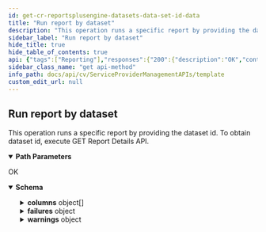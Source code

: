 ```yaml
---
id: get-cr-reportsplusengine-datasets-data-set-id-data
title: "Run report by dataset"
description: "This operation runs a specific report by providing the dataset id. To obtain dataset id, execute GET Report Details API."
sidebar_label: "Run report by dataset"
hide_title: true
hide_table_of_contents: true
api: {"tags":["Reporting"],"responses":{"200":{"description":"OK","content":{"application/json":{"schema":{"type":"object","properties":{"cacheId":{"type":"string"},"offset":{"type":"integer"},"limit":{"type":"integer"},"totalRecordCount":{"type":"integer"},"columns":{"type":"array","items":{"type":"object","properties":{"name":{"type":"string"},"dataField":{"type":"string"},"type":{"type":"string"},"precision":{"type":"integer"},"scale":{"type":"integer"}}}},"recordsCount":{"type":"integer"},"records":{"type":"array","items":{"type":"string"}},"failures":{"type":"object","properties":{}},"warnings":{"type":"object","properties":{}}},"x-examples":{"Example 1":{"cacheId":"654a6885461541db9971c5508c9cc413","offset":0,"limit":0,"totalRecordCount":301,"columns":[{"name":"sys_rowid","dataField":"sys_rowid","type":"Long","precision":19,"scale":0},{"name":"Data Source","dataField":"Data Source","type":"String","precision":2147483647,"scale":0},{"name":"Client Name","dataField":"Client Name","type":"String","precision":2147483647,"scale":0},{"name":"Agent","dataField":"Agent","type":"String","precision":2147483647,"scale":0},{"name":"Indexing Version","dataField":"Indexing Version","type":"String","precision":2147483647,"scale":0}],"recordsCount":301,"records":[[1,"dm2perf3","10CLUSCS_P141_1553611264_378","Windows File System","Indexing Version 2"],[2,"dm2perf3","10ClusterClient_P205_1555515419_624","Windows File System","Indexing Version 2"],[3,"dm2perf3","11AUTOMATION3_P6_1551872148_10","Windows File System","Indexing Version 2"],[4,"dm2perf3","11AUTOMATION34_P531_1558536196_1569","Windows File System","Indexing Version 2"],[5,"dm2perf3","11CS_P313_1556645016_945","Windows File System","Indexing Version 2"],[6,"dm2perf3","11SCALECSe_P531_1558608687_1599","Windows File System","Indexing Version 2"],[7,"dm2perf3","11WINFS2012R2_W_P531_1558615665_1600","Windows File System","Indexing Version 2"],[8,"dm2perf3","2012R2Fe_P531_1558693133_1629","Windows File System","Indexing Version 2"],[9,"dm2perf3","2IPONEPASS_P29_1552997740_149","Windows File System","Indexing Version 2"],[10,"dm2perf3","2k16h_P531_1558707836_1630","Windows File System","Indexing Version 2"],[11,"dm2perf3","52754_file_server_3_P269_1556288621_826","Windows File System","Indexing Version 2"],[12,"dm2perf3","52754_file_server_P101_1553224945_231","Windows File System","Indexing Version 2"],[13,"dm2perf3","52754_file_server_P109_1553311209_257","Windows File System","Indexing Version 2"],[14,"dm2perf3","52754_file_server_P117_1553397616_283","Windows File System","Indexing Version 2"],[15,"dm2perf3","52754_file_server_P125_1553484016_309","Windows File System","Indexing Version 2"],[16,"dm2perf3","52754_file_server_P133_1553570404_355","Windows File System","Indexing Version 2"],[17,"dm2perf3","52754_file_server_P143_1553656813_384","Windows File System","Indexing Version 2"],[18,"dm2perf3","52754_file_server_P153_1553743348_413","Windows File System","Indexing Version 2"],[19,"dm2perf3","52754_file_server_P162_1554914950_458","Windows File System","Indexing Version 2"],[20,"dm2perf3","52754_file_server_P200_1555505519_609","Windows File System","Indexing Version 2"],[21,"dm2perf3","52754_file_server_P212_1555940432_642","Windows File System","Indexing Version 2"],[22,"dm2perf3","52754_file_server_P218_1555989406_662","Windows File System","Indexing Version 2"],[23,"dm2perf3","52754_file_server_P228_1556020123_690","Windows File System","Indexing Version 2"],[24,"dm2perf3","52754_file_server_P230_1556022312_696","Windows File System","Indexing Version 2"],[25,"dm2perf3","52754_file_server_P232_1556024378_706","Windows File System","Indexing Version 2"],[26,"dm2perf3","52754_file_server_P242_1556039555_734","Windows File System","Indexing Version 2"],[27,"dm2perf3","52754_file_server_P252_1556075802_762","Windows File System","Indexing Version 2"],[28,"dm2perf3","52754_file_server_P262_1556110349_790","Windows File System","Indexing Version 2"],[29,"dm2perf3","52754_file_server_P269_1556162325_810","Windows File System","Indexing Version 2"],[30,"dm2perf3","52754_file_server_P278_1556291105_832","Windows File System","Indexing Version 2"],[31,"dm2perf3","52754_file_server_P283_1556335008_850","Windows File System","Indexing Version 2"],[32,"dm2perf3","52754_file_server_P288_1556421425_868","Windows File System","Indexing Version 2"],[33,"dm2perf3","52754_file_server_P293_1556507934_886","Windows File System","Indexing Version 2"],[34,"dm2perf3","52754_file_server_P302_1556594212_914","Windows File System","Indexing Version 2"],[35,"dm2perf3","52754_file_server_P31_1552668345_55","Windows File System","Indexing Version 2"],[36,"dm2perf3","52754_file_server_P320_1556680617_961","Windows File System","Indexing Version 2"],[37,"dm2perf3","52754_file_server_P326_1556767005_981","Windows File System","Indexing Version 2"],[38,"dm2perf3","52754_file_server_P33_1552706398_62","Windows File System","Indexing Version 2"],[39,"dm2perf3","52754_file_server_P334_1556853404_1003","Windows File System","Indexing Version 2"],[40,"dm2perf3","52754_file_server_P345_1557026243_1033","Windows File System","Indexing Version 2"],[41,"dm2perf3","52754_file_server_P353_1557112608_1055","Windows File System","Indexing Version 2"],[42,"dm2perf3","52754_file_server_P361_1557199011_1079","Windows File System","Indexing Version 2"],[43,"dm2perf3","52754_file_server_P372_1557285426_1104","Windows File System","Indexing Version 2"],[44,"dm2perf3","52754_file_server_P380_1557314467_1126","Windows File System","Indexing Version 2"],[45,"dm2perf3","52754_file_server_P388_1557328420_1148","Windows File System","Indexing Version 2"],[46,"dm2perf3","52754_file_server_P390_1557371811_1154","Windows File System","Indexing Version 2"],[47,"dm2perf3","52754_file_server_P396_1557458274_1174","Windows File System","Indexing Version 2"],[48,"dm2perf3","52754_file_server_P40_1552792801_82","Windows File System","Indexing Version 2"],[49,"dm2perf3","52754_file_server_P404_1557544626_1197","Windows File System","Indexing Version 2"],[50,"dm2perf3","52754_file_server_P414_1557631020_1225","Windows File System","Indexing Version 2"],[51,"dm2perf3","52754_file_server_P424_1557717405_1253","Windows File System","Indexing Version 2"],[52,"dm2perf3","52754_file_server_P434_1557803814_1281","Windows File System","Indexing Version 2"],[53,"dm2perf3","52754_file_server_P444_1557890217_1310","Windows File System","Indexing Version 2"],[54,"dm2perf3","52754_file_server_P454_1557976640_1346","Windows File System","Indexing Version 2"],[55,"dm2perf3","52754_file_server_P466_1558063057_1378","Windows File System","Indexing Version 2"],[56,"dm2perf3","52754_file_server_P47_1552879188_102","Windows File System","Indexing Version 2"],[57,"dm2perf3","52754_file_server_P478_1558149486_1416","Windows File System","Indexing Version 2"],[58,"dm2perf3","52754_file_server_P488_1558235812_1444","Windows File System","Indexing Version 2"],[59,"dm2perf3","52754_file_server_P496_1558322215_1470","Windows File System","Indexing Version 2"],[60,"dm2perf3","52754_file_server_P508_1558408664_1502","Windows File System","Indexing Version 2"],[61,"dm2perf3","52754_file_server_P521_1558495065_1544","Windows File System","Indexing Version 2"],[62,"dm2perf3","52754_file_server_P535_1558581446_1576","Windows File System","Indexing Version 2"],[63,"dm2perf3","52754_file_server_P54_1552911444_122","Windows File System","Indexing Version 2"],[64,"dm2perf3","52754_file_server_P547_1558667835_1606","Windows File System","Indexing Version 2"],[65,"dm2perf3","52754_file_server_P561_1558754238_1638","Windows File System","Indexing Version 2"],[66,"dm2perf3","52754_file_server_P571_1558840617_1666","Windows File System","Indexing Version 2"],[67,"dm2perf3","52754_file_server_P581_1558927012_1694","Windows File System","Indexing Version 2"],[68,"dm2perf3","52754_file_server_P591_1559013419_1722","Windows File System","Indexing Version 2"],[69,"dm2perf3","52754_file_server_P601_1559099814_1752","Windows File System","Indexing Version 2"],[70,"dm2perf3","52754_file_server_P74_1553052016_167","Windows File System","Indexing Version 2"],[71,"dm2perf3","52754_file_server_P83_1553138588_195","Windows File System","Indexing Version 2"],[72,"dm2perf3","52754_files_server2_P269_1556288171_825","Windows File System","Indexing Version 2"],[73,"dm2perf3","53545_file_server_P208_1555536430_634","Windows File System","Indexing Version 2"],[74,"dm2perf3","53545_file_server_P214_1555942291_644","Windows File System","Indexing Version 2"],[75,"dm2perf3","53545_file_server_P224_1555995442_682","Windows File System","Indexing Version 2"],[76,"dm2perf3","53545_file_server_P238_1556031239_726","Windows File System","Indexing Version 2"],[77,"dm2perf3","53545_file_server_P248_1556046577_754","Windows File System","Indexing Version 2"],[78,"dm2perf3","53545_file_server_P258_1556084129_782","Windows File System","Indexing Version 2"],[79,"dm2perf3","53545_file_server_P308_1556603001_934","Windows File System","Indexing Version 2"],[80,"dm2perf3","53545_file_server_P316_1556652512_953","Windows File System","Indexing Version 2"],[81,"dm2perf3","53545_file_server_P324_1556688084_975","Windows File System","Indexing Version 2"],[82,"dm2perf3","53545_file_server_P330_1556774465_995","Windows File System","Indexing Version 2"],[83,"dm2perf3","53545_file_server_P338_1556860739_1017","Windows File System","Indexing Version 2"],[84,"dm2perf3","53545_file_server_P343_1556898626_1027","Windows File System","Indexing Version 2"],[85,"dm2perf3","53545_file_server_P349_1557034052_1047","Windows File System","Indexing Version 2"],[86,"dm2perf3","53545_file_server_P357_1557120037_1069","Windows File System","Indexing Version 2"],[87,"dm2perf3","53545_file_server_P365_1557206517_1093","Windows File System","Indexing Version 2"],[88,"dm2perf3","53545_file_server_P376_1557290262_1118","Windows File System","Indexing Version 2"],[89,"dm2perf3","53545_file_server_P384_1557322254_1140","Windows File System","Indexing Version 2"],[90,"dm2perf3","53545_file_server_P400_1557465818_1188","Windows File System","Indexing Version 2"],[91,"dm2perf3","53545_file_server_P410_1557554169_1217","Windows File System","Indexing Version 2"],[92,"dm2perf3","53545_file_server_P420_1557640698_1245","Windows File System","Indexing Version 2"],[93,"dm2perf3","53545_file_server_P430_1557726975_1273","Windows File System","Indexing Version 2"],[94,"dm2perf3","53545_file_server_P440_1557813399_1301","Windows File System","Indexing Version 2"],[95,"dm2perf3","53545_file_server_P450_1557899896_1330","Windows File System","Indexing Version 2"],[96,"dm2perf3","53545_file_server_P460_1557986388_1366","Windows File System","Indexing Version 2"],[97,"dm2perf3","53545_file_server_P472_1558073227_1398","Windows File System","Indexing Version 2"],[98,"dm2perf3","53545_file_server_P484_1558159688_1436","Windows File System","Indexing Version 2"],[99,"dm2perf3","53545_file_server_P502_1558331782_1490","Windows File System","Indexing Version 2"],[100,"dm2perf3","53545_file_server_P527_1558504871_1564","Windows File System","Indexing Version 2"],[101,"dm2perf3","53545_file_server_P541_1558591221_1596","Windows File System","Indexing Version 2"],[102,"dm2perf3","53545_file_server_P553_1558677750_1626","Windows File System","Indexing Version 2"],[103,"dm2perf3","53545_file_server_P567_1558764005_1658","Windows File System","Indexing Version 2"],[104,"dm2perf3","53545_file_server_P577_1558850261_1686","Windows File System","Indexing Version 2"],[105,"dm2perf3","53545_file_server_P587_1558936606_1714","Windows File System","Indexing Version 2"],[106,"dm2perf3","53545_file_server_P597_1559023081_1742","Windows File System","Indexing Version 2"],[107,"dm2perf3","53545_file_server_P60_1552920758_141","Windows File System","Indexing Version 2"],[108,"dm2perf3","53545_file_server_P607_1559109581_1772","Windows File System","Indexing Version 2"],[109,"dm2perf3","53561_file_server_P107_1553238337_251","Windows File System","Indexing Version 2"],[110,"dm2perf3","53561_file_server_P115_1553323337_277","Windows File System","Indexing Version 2"],[111,"dm2perf3","53561_file_server_P123_1553409675_303","Windows File System","Indexing Version 2"],[112,"dm2perf3","53561_file_server_P131_1553496060_329","Windows File System","Indexing Version 2"],[113,"dm2perf3","53561_file_server_P139_1553582459_375","Windows File System","Indexing Version 2"],[114,"dm2perf3","53561_file_server_P149_1553672636_404","Windows File System","Indexing Version 2"],[115,"dm2perf3","53561_file_server_P159_1553755644_433","Windows File System","Indexing Version 2"],[116,"dm2perf3","53561_file_server_P168_1554997918_479","Windows File System","Indexing Version 2"],[117,"dm2perf3","53561_file_server_P205_1555510533_623","Windows File System","Indexing Version 2"],[118,"dm2perf3","53561_file_server_P210_1555537334_636","Windows File System","Indexing Version 2"],[119,"dm2perf3","53561_file_server_P226_1555997191_684","Windows File System","Indexing Version 2"],[120,"dm2perf3","53561_file_server_P240_1556032179_728","Windows File System","Indexing Version 2"],[121,"dm2perf3","53561_file_server_P250_1556048474_756","Windows File System","Indexing Version 2"],[122,"dm2perf3","53561_file_server_P260_1556086506_784","Windows File System","Indexing Version 2"],[123,"dm2perf3","53561_file_server_P267_1556115471_804","Windows File System","Indexing Version 2"],[124,"dm2perf3","53561_file_server_P274_1556167309_824","Windows File System","Indexing Version 2"],[125,"dm2perf3","53561_file_server_P310_1556604044_936","Windows File System","Indexing Version 2"],[126,"dm2perf3","53561_file_server_P318_1556654777_955","Windows File System","Indexing Version 2"],[127,"dm2perf3","53561_file_server_P332_1556776703_997","Windows File System","Indexing Version 2"],[128,"dm2perf3","53561_file_server_P340_1556861709_1019","Windows File System","Indexing Version 2"],[129,"dm2perf3","53561_file_server_P351_1557036350_1049","Windows File System","Indexing Version 2"],[130,"dm2perf3","53561_file_server_P359_1557122320_1071","Windows File System","Indexing Version 2"],[131,"dm2perf3","53561_file_server_P367_1557208809_1095","Windows File System","Indexing Version 2"],[132,"dm2perf3","53561_file_server_P378_1557291123_1120","Windows File System","Indexing Version 2"],[133,"dm2perf3","53561_file_server_P38_1552714358_76","Windows File System","Indexing Version 2"],[134,"dm2perf3","53561_file_server_P386_1557324618_1142","Windows File System","Indexing Version 2"],[135,"dm2perf3","53561_file_server_P394_1557379691_1168","Windows File System","Indexing Version 2"],[136,"dm2perf3","53561_file_server_P402_1557468041_1190","Windows File System","Indexing Version 2"],[137,"dm2perf3","53561_file_server_P412_1557556430_1219","Windows File System","Indexing Version 2"],[138,"dm2perf3","53561_file_server_P422_1557642972_1247","Windows File System","Indexing Version 2"],[139,"dm2perf3","53561_file_server_P432_1557729224_1275","Windows File System","Indexing Version 2"],[140,"dm2perf3","53561_file_server_P442_1557815662_1303","Windows File System","Indexing Version 2"],[141,"dm2perf3","53561_file_server_P45_1552800708_96","Windows File System","Indexing Version 2"],[142,"dm2perf3","53561_file_server_P452_1557902156_1332","Windows File System","Indexing Version 2"],[143,"dm2perf3","53561_file_server_P462_1557988602_1368","Windows File System","Indexing Version 2"],[144,"dm2perf3","53561_file_server_P474_1558075564_1400","Windows File System","Indexing Version 2"],[145,"dm2perf3","53561_file_server_P486_1558161913_1438","Windows File System","Indexing Version 2"],[146,"dm2perf3","53561_file_server_P494_1558245909_1464","Windows File System","Indexing Version 2"],[147,"dm2perf3","53561_file_server_P504_1558334036_1492","Windows File System","Indexing Version 2"],[148,"dm2perf3","53561_file_server_P514_1558418643_1522","Windows File System","Indexing Version 2"],[149,"dm2perf3","53561_file_server_P52_1552887114_116","Windows File System","Indexing Version 2"],[150,"dm2perf3","53561_file_server_P529_1558507192_1566","Windows File System","Indexing Version 2"],[151,"dm2perf3","53561_file_server_P543_1558593066_1598","Windows File System","Indexing Version 2"],[152,"dm2perf3","53561_file_server_P555_1558680061_1628","Windows File System","Indexing Version 2"],[153,"dm2perf3","53561_file_server_P569_1558766337_1660","Windows File System","Indexing Version 2"],[154,"dm2perf3","53561_file_server_P579_1558852576_1688","Windows File System","Indexing Version 2"],[155,"dm2perf3","53561_file_server_P589_1558938920_1716","Windows File System","Indexing Version 2"],[156,"dm2perf3","53561_file_server_P599_1559025353_1744","Windows File System","Indexing Version 2"],[157,"dm2perf3","53561_file_server_P609_1559111957_1774","Windows File System","Indexing Version 2"],[158,"dm2perf3","53561_file_server_P62_1552923367_143","Windows File System","Indexing Version 2"],[159,"dm2perf3","53561_file_server_P80_1553065636_187","Windows File System","Indexing Version 2"],[160,"dm2perf3","53561_file_server_P89_1553152133_215","Windows File System","Indexing Version 2"],[161,"dm2perf3","53837_file_server_P105_1553235885_249","Windows File System","Indexing Version 2"],[162,"dm2perf3","53837_file_server_P113_1553321239_275","Windows File System","Indexing Version 2"],[163,"dm2perf3","53837_file_server_P121_1553407558_301","Windows File System","Indexing Version 2"],[164,"dm2perf3","53837_file_server_P129_1553493942_327","Windows File System","Indexing Version 2"],[165,"dm2perf3","53837_file_server_P137_1553580354_373","Windows File System","Indexing Version 2"],[166,"dm2perf3","53837_file_server_P147_1553667767_402","Windows File System","Indexing Version 2"],[167,"dm2perf3","53837_file_server_P157_1553753450_431","Windows File System","Indexing Version 2"],[168,"dm2perf3","53837_file_server_P167_1554999791_482","Windows File System","Indexing Version 2"],[169,"dm2perf3","53837_file_server_P203_1555509324_621","Windows File System","Indexing Version 2"],[170,"dm2perf3","53837_file_server_P222_1555994032_680","Windows File System","Indexing Version 2"],[171,"dm2perf3","53837_file_server_P236_1556029664_724","Windows File System","Indexing Version 2"],[172,"dm2perf3","53837_file_server_P246_1556044972_752","Windows File System","Indexing Version 2"],[173,"dm2perf3","53837_file_server_P256_1556082511_780","Windows File System","Indexing Version 2"],[174,"dm2perf3","53837_file_server_P265_1556114221_802","Windows File System","Indexing Version 2"],[175,"dm2perf3","53837_file_server_P272_1556166060_822","Windows File System","Indexing Version 2"],[176,"dm2perf3","53837_file_server_P281_1556295462_844","Windows File System","Indexing Version 2"],[177,"dm2perf3","53837_file_server_P286_1556339275_862","Windows File System","Indexing Version 2"],[178,"dm2perf3","53837_file_server_P291_1556426831_880","Windows File System","Indexing Version 2"],[179,"dm2perf3","53837_file_server_P296_1556512255_898","Windows File System","Indexing Version 2"],[180,"dm2perf3","53837_file_server_P306_1556601518_932","Windows File System","Indexing Version 2"],[181,"dm2perf3","53837_file_server_P306_1557251956_1096","Windows File System","Indexing Version 2"],[182,"dm2perf3","53837_file_server_P36_1552711982_74","Windows File System","Indexing Version 2"],[183,"dm2perf3","53837_file_server_P370_1557252112_1098","Windows File System","Indexing Version 2"],[184,"dm2perf3","53837_file_server_P408_1557551995_1215","Windows File System","Indexing Version 2"],[185,"dm2perf3","53837_file_server_P418_1557638538_1243","Windows File System","Indexing Version 2"],[186,"dm2perf3","53837_file_server_P428_1557724808_1271","Windows File System","Indexing Version 2"],[187,"dm2perf3","53837_file_server_P43_1552798338_94","Windows File System","Indexing Version 2"],[188,"dm2perf3","53837_file_server_P438_1557811221_1299","Windows File System","Indexing Version 2"],[189,"dm2perf3","53837_file_server_P448_1557897706_1328","Windows File System","Indexing Version 2"],[190,"dm2perf3","53837_file_server_P458_1557984226_1364","Windows File System","Indexing Version 2"],[191,"dm2perf3","53837_file_server_P470_1558070983_1396","Windows File System","Indexing Version 2"],[192,"dm2perf3","53837_file_server_P482_1558157510_1434","Windows File System","Indexing Version 2"],[193,"dm2perf3","53837_file_server_P492_1558243352_1462","Windows File System","Indexing Version 2"],[194,"dm2perf3","53837_file_server_P50_1552884757_114","Windows File System","Indexing Version 2"],[195,"dm2perf3","53837_file_server_P500_1558329564_1488","Windows File System","Indexing Version 2"],[196,"dm2perf3","53837_file_server_P512_1558416076_1520","Windows File System","Indexing Version 2"],[197,"dm2perf3","53837_file_server_P525_1558502644_1562","Windows File System","Indexing Version 2"],[198,"dm2perf3","53837_file_server_P539_1558589018_1594","Windows File System","Indexing Version 2"],[199,"dm2perf3","53837_file_server_P551_1558675398_1624","Windows File System","Indexing Version 2"],[200,"dm2perf3","53837_file_server_P565_1558761802_1656","Windows File System","Indexing Version 2"],[201,"dm2perf3","53837_file_server_P575_1558848072_1684","Windows File System","Indexing Version 2"],[202,"dm2perf3","53837_file_server_P58_1552918022_139","Windows File System","Indexing Version 2"],[203,"dm2perf3","53837_file_server_P585_1558934408_1712","Windows File System","Indexing Version 2"],[204,"dm2perf3","53837_file_server_P595_1559020892_1740","Windows File System","Indexing Version 2"],[205,"dm2perf3","53837_file_server_P605_1559107392_1770","Windows File System","Indexing Version 2"],[206,"dm2perf3","53837_file_server_P78_1553063246_185","Windows File System","Indexing Version 2"],[207,"dm2perf3","53837_file_server_P87_1553149598_213","Windows File System","Indexing Version 2"],[208,"dm2perf3","80FAST_P531_1558709797_1632","Windows File System","Indexing Version 2"],[209,"dm2perf3","80MA3_P531_1558535759_1568","Windows File System","Indexing Version 2"],[210,"dm2perf3","ACTIVECLUSTER_P531_1558709254_1631","Windows File System","Indexing Version 2"],[211,"dm2perf3","AJANTA_P29_1553098451_189","Windows File System","Indexing Version 2"],[212,"dm2perf3","AJANTA_P29_1553159611_216","Windows File System","Indexing Version 2"],[213,"dm2perf3","AJANTA_P29_1553160609_217","Windows File System","Indexing Version 2"],[214,"dm2perf3","AJANTA_P29_1553164628_218","Windows File System","Indexing Version 2"],[215,"dm2perf3","AJANTA_P29_1553165313_219","Windows File System","Indexing Version 2"],[216,"dm2perf3","AJANTA_P29_1553165931_220","Windows File System","Indexing Version 2"],[217,"dm2perf3","AJANTA_P29_1553166707_221","Windows File System","Indexing Version 2"],[218,"dm2perf3","AJANTA_P29_1553167623_222","Windows File System","Indexing Version 2"],[219,"dm2perf3","AJANTA_P29_1553168258_223","Windows File System","Indexing Version 2"],[220,"dm2perf3","AJANTA_P29_1553170137_224","Windows File System","Indexing Version 2"],[221,"dm2perf3","AJANTA_P29_1553173339_225","Windows File System","Indexing Version 2"],[222,"dm2perf3","AJAYCS_P29_1552664135_49","Windows File System","Indexing Version 2"],[223,"dm2perf3","AJAYCS2_P29_1553016853_161","Windows File System","Indexing Version 2"],[224,"dm2perf3","AJAYCSdf_P161_1555343159_519","Windows File System","Indexing Version 2"],[225,"dm2perf3","Alex_EE_Failed_P6_1558542638_1570","Windows File System","Indexing Version 2"],[226,"dm2perf3","AMITHCS345_P161_1555351095_525","Windows File System","Indexing Version 2"],[227,"dm2perf3","AMIT-VM1_P216_1555950343_656","Windows File System","Indexing Version 2"],[228,"dm2perf3","AnhTestPJ_Rename","Windows File System","Indexing Version 1"],[229,"dm2perf3","AnhTestPJ_Rename","Exchange Mailbox","Indexing Version 1"],[230,"dm2perf3","ANITACS_P65_1553007977_154","Windows File System","Indexing Version 2"],[231,"dm2perf3","ARCHANA-CS_P197_1555503209_602","Windows File System","Indexing Version 2"],[232,"dm2perf3","CENTAURsdf_P6_1551883937_11","Windows File System","Indexing Version 2"],[233,"dm2perf3","CENTAURsdf_P6_1551885507_12","Windows File System","Indexing Version 2"],[234,"dm2perf3","CVTESTVM_P25_1552663185_47","Windows File System","Indexing Version 2"],[235,"dm2perf3","CVTESTVM_P65_1553008215_155","Windows File System","Indexing Version 2"],[236,"dm2perf3","CVTESTVM3_P29_1553008671_156","Windows File System","Indexing Version 2"],[237,"dm2perf3","CVTESTVM3_P29_1553011073_157","Windows File System","Indexing Version 2"],[238,"dm2perf3","CVTESTVM4_P29_1553011160_158","Windows File System","Indexing Version 2"],[239,"dm2perf3","CVTESTVM4_P29_1553016583_160","Windows File System","Indexing Version 2"],[240,"dm2perf3","DathenaPOC","Windows File System","Indexing Version 1"],[241,"dm2perf3","DathenaPOC","Exchange Mailbox","Indexing Version 1"],[242,"dm2perf3","DILIPCA2_P197_1555504376_603","Windows File System","Indexing Version 2"],[243,"dm2perf3","dm2perf3","Windows File System","Indexing Version 2"],[244,"dm2perf3","dm2perf3","Virtual Server","Indexing Version 1"],[245,"dm2perf3","dm2perf3","Metrics Reporting Server","Indexing Version 1"],[246,"dm2perf3","dm2perf3_ContentAnalyzer","Big Data Apps","Indexing Version 2"],[247,"dm2perf3","DM2PERF8234_P195_1555499799_600","Windows File System","Indexing Version 2"],[248,"dm2perf3","Eng_Share_1401","Windows File System","Indexing Version 2"],[249,"dm2perf3","Engineering-Docs_Parallel1_1496","Windows File System","Indexing Version 2"],[250,"dm2perf3","Engineering-Docs_Parallel2_1495","Windows File System","Indexing Version 2"],[251,"dm2perf3","ForHulu","Big Data Apps","Indexing Version 2"],[252,"dm2perf3","fox","Windows File System","Indexing Version 2"],[253,"dm2perf3","fox_ContentAnalyzer","Big Data Apps","Indexing Version 2"],[254,"dm2perf3","fromHelloPS","Windows File System","Indexing Version 1"],[255,"dm2perf3","fromHelloPS","Exchange Mailbox","Indexing Version 1"],[256,"dm2perf3","Full_vega_metadata_1402","Windows File System","Indexing Version 2"],[257,"dm2perf3","GDPR_Index","Big Data Apps","Indexing Version 2"],[258,"dm2perf3","GDPRCompany2_Project","Windows File System","Indexing Version 1"],[259,"dm2perf3","GDPRCompany2_Project","Exchange Mailbox","Indexing Version 1"],[260,"dm2perf3","ginger7","Windows File System","Indexing Version 2"],[261,"dm2perf3","ginger7","SQL Server","Indexing Version 1"],[262,"dm2perf3","hulu_ContentAnalyzer","Big Data Apps","Indexing Version 2"],[263,"dm2perf3","HULU_P25_1552650854_46","Windows File System","Indexing Version 2"],[264,"dm2perf3","HULUd_P161_1555347891_520","Windows File System","Indexing Version 2"],[265,"dm2perf3","Linux_Plan : scheduled for deletion._IndexServer","Big Data Apps","Indexing Version 2"],[266,"dm2perf3","live_overallData_P188_1555491603_587","Windows File System","Indexing Version 2"],[267,"dm2perf3","MetaDataOnly_1372","Windows File System","Indexing Version 2"],[268,"dm2perf3","ner_online_P174_1555086384_511","Windows File System","Indexing Version 2"],[269,"dm2perf3","Newpluto","Big Data Apps","Indexing Version 2"],[270,"dm2perf3","nfsshare","Linux File System","Indexing Version 2"],[271,"dm2perf3","nfsshare","Windows File System","Indexing Version 2"],[272,"dm2perf3","pluto","Windows File System","Indexing Version 2"],[273,"dm2perf3","PlutoProject","Windows File System","Indexing Version 1"],[274,"dm2perf3","PlutoProject","Exchange Mailbox","Indexing Version 1"],[275,"dm2perf3","PrabhuShare_P6_1551959261_13","Windows File System","Indexing Version 2"],[276,"dm2perf3","PSProj","Windows File System","Indexing Version 1"],[277,"dm2perf3","PSProj","Exchange Mailbox","Indexing Version 1"],[278,"dm2perf3","PSProjectTesting","Windows File System","Indexing Version 1"],[279,"dm2perf3","PSProjectTesting","Exchange Mailbox","Indexing Version 1"],[280,"dm2perf3","PSTest","Windows File System","Indexing Version 1"],[281,"dm2perf3","PSTest","Exchange Mailbox","Indexing Version 1"],[282,"dm2perf3","PSWithCheckFOrm","Windows File System","Indexing Version 1"],[283,"dm2perf3","PSWithCheckFOrm","Exchange Mailbox","Indexing Version 1"],[284,"dm2perf3","Server plan_IndexServer","Big Data Apps","Indexing Version 2"],[285,"dm2perf3","SHREYPROXYNEW2_P65_1553007611_153","Windows File System","Indexing Version 2"],[286,"dm2perf3","SOLR75_P519_1558464028_1538","Windows File System","Indexing Version 2"],[287,"dm2perf3","SP_Dutch2_IndexServer","Big Data Apps","Indexing Version 2"],[288,"dm2perf3","SP15_Common","Windows File System","Indexing Version 1"],[289,"dm2perf3","SP15_Common","Exchange Mailbox","Indexing Version 1"],[290,"dm2perf3","SP15_Common_Linux","Windows File System","Indexing Version 1"],[291,"dm2perf3","SP15_Common_Linux","Exchange Mailbox","Indexing Version 1"],[292,"dm2perf3","test_data_P516_1558440142_1530","Windows File System","Indexing Version 2"],[293,"dm2perf3","VaultCxDocs","Windows File System","Indexing Version 1"],[294,"dm2perf3","VaultCxDocs","Exchange Mailbox","Indexing Version 1"],[295,"dm2perf3","webex_test_405","Windows File System","Indexing Version 2"],[296,"dm2perf3","Yash_Scale_Test_10_Entities","Windows File System","Indexing Version 1"],[297,"dm2perf3","Yash_Scale_Test_10_Entities","Exchange Mailbox","Indexing Version 1"],[298,"dm2perf3","yashdutch","Windows File System","Indexing Version 2"],[299,"dm2perf3","yashdutch_ContentAnalyzer","Big Data Apps","Indexing Version 2"],[300,"dm2perf3","YashDutch_IndexServer","Big Data Apps","Indexing Version 2"],[301,"dm2perf3","YashLinux","Linux File System","Indexing Version 2"]],"failures":{},"warnings":{}}}}}}}},"operationId":"get-cr-reportsplusengine-datasets-dataSetId-data","description":"This operation runs a specific report by providing the dataset id. To obtain dataset id, execute GET Report Details API.\n","parameters":[{"schema":{"type":"string"},"name":"dataSetId","in":"path","required":true}],"method":"get","path":"/cr/reportsplusengine/datasets/{dataSetId}/data","servers":[{"url":"http://{hostname}/webconsole/api","variables":{"hostname":{"default":"localhost","description":"Webconsole"}}}],"info":{"title":"Template","contact":{},"version":"1.0","description":"Template"},"postman":{"name":"Run report by dataset","description":{"content":"This operation runs a specific report by providing the dataset id. To obtain dataset id, execute GET Report Details API.\n","type":"text/plain"},"url":{"path":["cr","reportsplusengine","datasets",":dataSetId","data"],"host":["{{baseUrl}}"],"query":[],"variable":[{"disabled":false,"description":{"content":"(Required) ","type":"text/plain"},"type":"any","value":"","key":"dataSetId"}]},"header":[{"key":"Accept","value":"application/json"}],"method":"GET"}}
sidebar_class_name: "get api-method"
info_path: docs/api/cv/ServiceProviderManagementAPIs/template
custom_edit_url: null
---
```



## Run report by dataset



This operation runs a specific report by providing the dataset id. To obtain dataset id, execute GET Report Details API.


<details style={{"marginBottom":"1rem"}} data-collapsed={false} open={true}><summary style={{}}><strong>Path Parameters</strong></summary><div><ul><ParamsItem className={"paramsItem"} param={{"schema":{"type":"string"},"name":"dataSetId","in":"path","required":true}}></ParamsItem></ul></div></details><div><ApiTabs><TabItem label={"200"} value={"200"}><div>

OK

</div><div><MimeTabs schemaType={"response"}><TabItem label={"application/json"} value={"application/json"}><SchemaTabs><TabItem label={"Schema"} value={"Schema"}><details style={{}} data-collapsed={false} open={true}><summary style={{"textAlign":"left"}}><strong>Schema</strong></summary><div style={{"textAlign":"left","marginLeft":"1rem"}}></div><ul style={{"marginLeft":"1rem"}}><SchemaItem collapsible={false} name={"cacheId"} required={false} deprecated={undefined} schemaDescription={undefined} schemaName={"string"} qualifierMessage={undefined} defaultValue={undefined}></SchemaItem><SchemaItem collapsible={false} name={"offset"} required={false} deprecated={undefined} schemaDescription={undefined} schemaName={"integer"} qualifierMessage={undefined} defaultValue={undefined}></SchemaItem><SchemaItem collapsible={false} name={"limit"} required={false} deprecated={undefined} schemaDescription={undefined} schemaName={"integer"} qualifierMessage={undefined} defaultValue={undefined}></SchemaItem><SchemaItem collapsible={false} name={"totalRecordCount"} required={false} deprecated={undefined} schemaDescription={undefined} schemaName={"integer"} qualifierMessage={undefined} defaultValue={undefined}></SchemaItem><SchemaItem collapsible={true} className={"schemaItem"}><details style={{}}><summary style={{}}><strong>columns</strong><span style={{"opacity":"0.6"}}> object[]</span></summary><div style={{"marginLeft":"1rem"}}><SchemaItem collapsible={false} name={"name"} required={false} deprecated={undefined} schemaDescription={undefined} schemaName={"string"} qualifierMessage={undefined} defaultValue={undefined}></SchemaItem><SchemaItem collapsible={false} name={"dataField"} required={false} deprecated={undefined} schemaDescription={undefined} schemaName={"string"} qualifierMessage={undefined} defaultValue={undefined}></SchemaItem><SchemaItem collapsible={false} name={"type"} required={false} deprecated={undefined} schemaDescription={undefined} schemaName={"string"} qualifierMessage={undefined} defaultValue={undefined}></SchemaItem><SchemaItem collapsible={false} name={"precision"} required={false} deprecated={undefined} schemaDescription={undefined} schemaName={"integer"} qualifierMessage={undefined} defaultValue={undefined}></SchemaItem><SchemaItem collapsible={false} name={"scale"} required={false} deprecated={undefined} schemaDescription={undefined} schemaName={"integer"} qualifierMessage={undefined} defaultValue={undefined}></SchemaItem></div></details></SchemaItem><SchemaItem collapsible={false} name={"recordsCount"} required={false} deprecated={undefined} schemaDescription={undefined} schemaName={"integer"} qualifierMessage={undefined} defaultValue={undefined}></SchemaItem><SchemaItem collapsible={false} name={"records"} required={false} deprecated={undefined} schemaDescription={undefined} schemaName={"string[]"} qualifierMessage={undefined} defaultValue={undefined}></SchemaItem><SchemaItem collapsible={true} className={"schemaItem"}><details style={{}}><summary style={{}}><strong>failures</strong><span style={{"opacity":"0.6"}}> object</span></summary><div style={{"marginLeft":"1rem"}}></div></details></SchemaItem><SchemaItem collapsible={true} className={"schemaItem"}><details style={{}}><summary style={{}}><strong>warnings</strong><span style={{"opacity":"0.6"}}> object</span></summary><div style={{"marginLeft":"1rem"}}></div></details></SchemaItem></ul></details></TabItem><TabItem label={"Example (from schema)"} value={"Example (from schema)"}><ResponseSamples responseExample={"{\n  \"cacheId\": \"string\",\n  \"offset\": 0,\n  \"limit\": 0,\n  \"totalRecordCount\": 0,\n  \"columns\": [\n    {\n      \"name\": \"string\",\n      \"dataField\": \"string\",\n      \"type\": \"string\",\n      \"precision\": 0,\n      \"scale\": 0\n    }\n  ],\n  \"recordsCount\": 0,\n  \"records\": [\n    \"string\"\n  ],\n  \"failures\": {},\n  \"warnings\": {}\n}"} language={"json"}></ResponseSamples></TabItem></SchemaTabs></TabItem></MimeTabs></div></TabItem></ApiTabs></div>
      